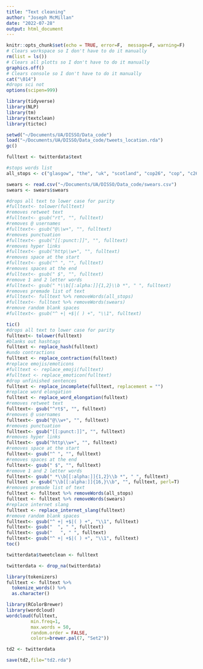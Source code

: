 ```yaml
---
title: "Text cleaning"
author: "Joseph McMillan"
date: "2022-07-28"
output: html_document
---
```


```r
knitr::opts_chunk$set(echo = TRUE, error=F,  message=F, warning=F)
# Clears workspace so I don't have to do it manually
rm(list = ls())
# Clears all plotts so I don't have to do it manually 
graphics.off()
# Clears console so I don't have to do it manually
cat("\014")
#drops sci not
options(scipen=999)
```

```r
library(tidyverse)
library(NLP)
library(tm)
library(textclean)
library(tictoc)
```

```r
setwd("~/Documents/UA/DISSO/Data_code")
load("~/Documents/UA/DISSO/Data_code/tweets_location.rda")
gc()

```

```r
fulltext <- twitterdata$text
```

```r
#stops words list
all_stops <- c("glasgow", "the", "uk", "scotland", "cop26", "cop", "c26", "took", "ive", "amp", "can", "now", "will", "just", "see", "take", "day", "one", "get", "cop26glasgow", "around", "rt", "íí", "get", "like", "just", "yes", "know", "will", "good", "day", "week", "past","today","todays","year","years","days","tomorrow","yesterday","time","will","can","cant", "must", "needs", "isnt", "want", "needed", "january", "february", "march", "april", "may", "june", "july", "august", "september", "october", "november", "december", "never", "just", "around", "next", "ever", "still", "also", "really", "please","every","via","almost","without","enough","even","yet","take","took","get","like","know","yes","put","going","make","see","need","seen","tell","say","says","said","saying","hear","telling","call","called","calling","talk","talks","think","talking", "asked","told","speaking","speak","listen","got","100","zero","400","one","two", "whats", "everything","another", "word", "words", "many", "much", "thats", "means", "theyre", "youre", "text", "sir", "theres", "language", "dont", "doesnt", "monday", "tuesday", "wednesday", "thursday", "friday", "saturday","sunday", "2022","eah", "...", "lol", "\n",  stopwords("en"))

swears <- read.csv("~/Documents/UA/DISSO/Data_code/swears.csv")
swears <- swears$swears
```

```r
#drops all text to lower case for parity
#fulltext<- tolower(fulltext)
#removes retweet text
#fulltext<- gsub("rt", "", fulltext)
#removes @ usernames
#fulltext<- gsub("@\\w+", "", fulltext)
#removes punctuation 
#fulltext<- gsub("[[:punct:]]", "", fulltext)
#removes hyper links
#fulltext<- gsub("http\\w+", "", fulltext)
#removes space at the start
#fulltext<- gsub("^ ", "", fulltext)
#removes spaces at the end
#fulltext<- gsub(" $", "", fulltext)
#remove 1 and 2 letter words
#fulltext<- gsub(" *\\b[[:alpha:]]{1,2}\\b *", " ", fulltext)
#removes premade list of text
#fulltext<- fulltext %>% removeWords(all_stops)
#fulltext<- fulltext %>% removeWords(swears)
#remove random blank spaces
#fulltext<- gsub("^ +| +$|( ) +", "\\1", fulltext)
```

```r
tic()
#drops all text to lower case for parity
fulltext<- tolower(fulltext)
#blanks out hashtags
fulltext <- replace_hash(fulltext)
#undo contractions
fulltext <- replace_contraction(fulltext)
#replace emojis/emoticons
#fulltext <- replace_emoji(fulltext)
#fulltext <- replace_emoticon(fulltext)
#drop unfinished sentences
fulltext <- replace_incomplete(fulltext, replacement = "")
#replace word elongation
fulltext <- replace_word_elongation(fulltext)
#removes retweet text
fulltext<- gsub("^rt$", "", fulltext)
#removes @ usernames
fulltext<- gsub("@\\w+", "", fulltext)
#removes punctuation 
fulltext<- gsub("[[:punct:]]", "", fulltext)
#removes hyper links
fulltext<- gsub("http\\w+", "", fulltext)
#removes space at the start
fulltext<- gsub("^ ", "", fulltext)
#removes spaces at the end
fulltext<- gsub(" $", "", fulltext)
#remove 1 and 2 letter words
fulltext<- gsub(" *\\b[[:alpha:]]{1,2}\\b *", " ", fulltext)
fulltext <- gsub("\\b[[:alpha:]]{16,}\\b", "", fulltext, perl=T)
#removes premade list of text
fulltext <- fulltext %>% removeWords(all_stops)
fulltext <- fulltext %>% removeWords(swears)
#replace internet slang
fulltext <- replace_internet_slang(fulltext) 
#remove random blank spaces
fulltext<- gsub("^ +| +$|( ) +", "\\1", fulltext)
fulltext<- gsub("  ", " ", fulltext)
fulltext<- gsub("   ", " ", fulltext)
fulltext<- gsub("^ +| +$|( ) +", "\\1", fulltext)
toc()
```

```r
twitterdata$tweetclean <- fulltext
```

```r
twitterdata <- drop_na(twitterdata)
```

```r
library(tokenizers)
fulltext <- fulltext %>% 
  tokenize_words() %>% 
  as.character()

library(RColorBrewer)
library(wordcloud)
wordcloud(fulltext,
         min.freq=1, 
         max.words = 50, 
         random.order = FALSE, 
         colors=brewer.pal(7, "Set2")) 
```

```r
td2 <- twitterdata
```


```r
save(td2,file="td2.rda")
```

